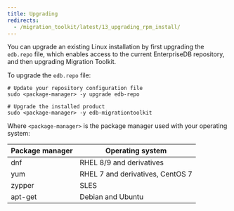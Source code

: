 ```yaml
---
title: Upgrading
redirects:
  - /migration_toolkit/latest/13_upgrading_rpm_install/
---
```


You can upgrade an existing Linux installation by first upgrading the `edb.repo` file, which enables access to the current EnterpriseDB repository, and then upgrading Migration Toolkit.

To upgrade the `edb.repo` file:

```shell
# Update your repository configuration file
sudo <package-manager> -y upgrade edb-repo

# Upgrade the installed product
sudo <package-manager> -y edb-migrationtoolkit
```

Where `<package-manager>` is the package manager used with your operating system:

  | Package manager |             Operating system     |
  | --------------- | -------------------------------- |
  | dnf             | RHEL 8/9 and derivatives         |
  | yum             | RHEL 7 and derivatives, CentOS 7 |
  | zypper          | SLES                             |
  | apt-get         | Debian and Ubuntu                |
